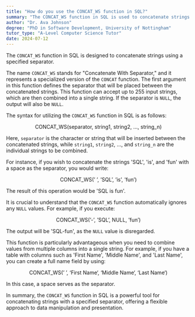 ```yaml
---
title: "How do you use the CONCAT_WS function in SQL?"
summary: "The CONCAT_WS function in SQL is used to concatenate strings with a specified separator."
author: "Dr. Ava Johnson"
degree: "PhD in Software Development, University of Nottingham"
tutor_type: "A-Level Computer Science Tutor"
date: 2024-07-12
---
```


The `CONCAT_WS` function in SQL is designed to concatenate strings using a specified separator.

The name `CONCAT_WS` stands for "Concatenate With Separator," and it represents a specialized version of the `CONCAT` function. The first argument in this function defines the separator that will be placed between the concatenated strings. This function can accept up to $255$ input strings, which are then combined into a single string. If the separator is `NULL`, the output will also be `NULL`.

The syntax for utilizing the `CONCAT_WS` function in SQL is as follows:

$$
\text{CONCAT\_WS(separator, string1, string2, \ldots, string_n)}
$$

Here, `separator` is the character or string that will be inserted between the concatenated strings, while `string1`, `string2`, ..., and `string_n` are the individual strings to be combined.

For instance, if you wish to concatenate the strings 'SQL', 'is', and 'fun' with a space as the separator, you would write:

$$
\text{CONCAT\_WS(' ', 'SQL', 'is', 'fun')}
$$

The result of this operation would be 'SQL is fun'.

It is crucial to understand that the `CONCAT_WS` function automatically ignores any `NULL` values. For example, if you execute:

$$
\text{CONCAT\_WS('-', 'SQL', NULL, 'fun')}
$$

The output will be 'SQL-fun', as the `NULL` value is disregarded.

This function is particularly advantageous when you need to combine values from multiple columns into a single string. For example, if you have a table with columns such as 'First Name', 'Middle Name', and 'Last Name', you can create a full name field by using:

$$
\text{CONCAT\_WS(' ', `First Name`, `Middle Name`, `Last Name`)}
$$

In this case, a space serves as the separator.

In summary, the `CONCAT_WS` function in SQL is a powerful tool for concatenating strings with a specified separator, offering a flexible approach to data manipulation and presentation.
    